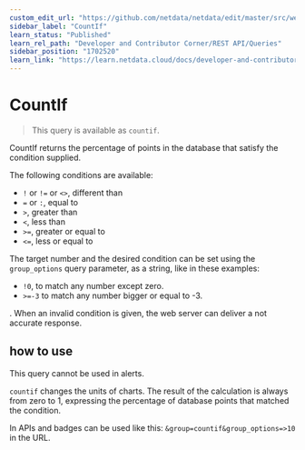 ```yaml
---
custom_edit_url: "https://github.com/netdata/netdata/edit/master/src/web/api/queries/countif/README.md"
sidebar_label: "CountIf"
learn_status: "Published"
learn_rel_path: "Developer and Contributor Corner/REST API/Queries"
sidebar_position: "1702520"
learn_link: "https://learn.netdata.cloud/docs/developer-and-contributor-corner/rest-api/queries/countif"
---
```


# CountIf

> This query is available as `countif`.

CountIf returns the percentage of points in the database that satisfy the condition supplied.

The following conditions are available:

- `!` or `!=` or `<>`, different than
- `=` or `:`, equal to
- `>`, greater than
- `<`, less than
- `>=`, greater or equal to
- `<=`, less or equal to

The target number and the desired condition can be set using the `group_options` query parameter, as a string, like in these examples:

- `!0`, to match any number except zero.
- `>=-3` to match any number bigger or equal to -3.

. When an invalid condition is given, the web server can deliver a not accurate response.

## how to use

This query cannot be used in alerts.

`countif` changes the units of charts. The result of the calculation is always from zero to 1, expressing the percentage of database points that matched the condition. 

In APIs and badges can be used like this: `&group=countif&group_options=>10` in the URL.


